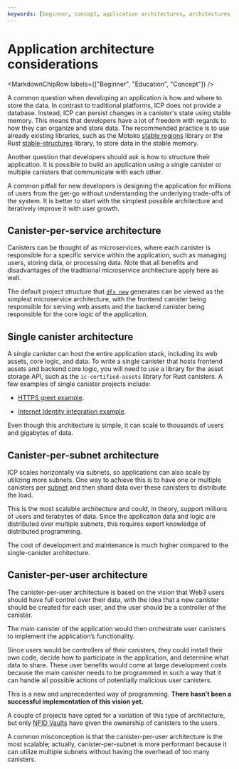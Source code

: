 ```yaml
---
keywords: [beginner, concept, application architectures, architectures, project structure, application structure, app structure, how to structure app, how to structure project]
---
```



# Application architecture considerations

<MarkdownChipRow labels={["Beginner", "Education", "Concept"]} />

A common question when developing an application is how and where to store the data. In contrast to traditional platforms, ICP does not provide a database.
Instead, ICP can persist changes in a <GlossaryTooltip>canister</GlossaryTooltip>'s state using stable memory.
This means that developers have a lot of freedom with regards to how they can organize and store data. The recommended practice is to use already existing libraries, such as the Motoko [stable regions](/docs/motoko/fundamentals/data-persistence) library or the Rust [stable-structures](https://github.com/dfinity/stable-structures) library, to store data in the stable memory.

Another question that developers should ask is how to structure their application. It is possible to build an application using a single canister or multiple canisters that communicate with each other.

A common pitfall for new developers is designing the application for millions of users from the get-go without understanding the underlying trade-offs of the system.
It is better to start with the simplest possible architecture and iteratively improve it with user growth.

## Canister-per-service architecture

Canisters can be thought of as microservices, where each canister is responsible for a specific service within the application, such as managing users, storing data, or processing data. Note that all benefits and disadvantages of the traditional microservice architecture apply here as well.

The default project structure that [`dfx new`](/docs/building-apps/developer-tools/dfx/dfx-new) generates can be viewed as the simplest microservice architecture, with the frontend canister being responsible for serving web assets and the backend canister being responsible for the core logic of the application.

## Single canister architecture

A single canister can host the entire application stack, including its web assets, core logic, and data. To write a single canister that hosts frontend assets and backend core logic, you will need to use a library for the asset storage API, such as the `ic-certified-assets` library for Rust canisters. A few examples of single canister projects include:

- [HTTPS greet example](https://github.com/krpeacock/server/tree/main/examples/http_greet).

- [Internet Identity integration example](https://github.com/dfinity/internet-identity/tree/main/demos/using-dev-build).

Even though this architecture is simple, it can scale to thousands of users and gigabytes of data.

## Canister-per-subnet architecture

ICP scales horizontally via <GlossaryTooltip>subnets</GlossaryTooltip>, so applications can also scale by utilizing more subnets. One way to achieve this is to have one or multiple canisters per [subnet](https://learn.internetcomputer.org/hc/en-us/articles/34209955782420-Subnet-Creation) and then shard data over these canisters to distribute the load.

This is the most scalable architecture and could, in theory, support millions of users and terabytes of data. Since the application data and logic are distributed over multiple subnets, this requires expert knowledge of distributed programming.

The cost of development and maintenance is much higher compared to the single-canister architecture.

## Canister-per-user architecture

The canister-per-user architecture is based on the vision that Web3 users should have full control over their data, with the idea that a new canister should be created for each user, and the user should be a controller of the canister.

The main canister of the application would then orchestrate user canisters to implement the application’s functionality.

Since users would be controllers of their canisters, they could install their own code, decide how to participate in the application, and determine what data to share.
These user benefits would come at large development costs because the main canister needs to be programmed in such a way that it can handle all possible actions of potentially malicious user canisters.

This is a new and unprecedented way of programming. **There hasn’t been a successful implementation of this vision yet.**

A couple of projects have opted for a variation of this type of architecture, but only [NFID Vaults](https://nfidvaults.com) have given the ownership of canisters to the users.

A common misconception is that the canister-per-user architecture is the most scalable; actually, canister-per-subnet is more performant because it can utilize multiple subnets without having the overhead of too many canisters.